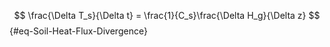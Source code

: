  
$$
\frac{\Delta T_s}{\Delta t} =  \frac{1}{C_s}\frac{\Delta H_g}{\Delta z}
$${#eq-Soil-Heat-Flux-Divergence}
